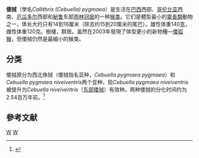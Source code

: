 {{Speciesbox 
| taxon =  Callithrix (Cebuella) pygmaea
| status = LC
| status_system = iucn3.1
| status_ref = <ref name="IUCN">{{cite journal | authors = de la Torre, S.; Rylands, A.B. | title = ''Cebuella pygmaea'' | journal = [[IUCN_Red_List_of_Threatened_Species|IUCN Red List of Threatened Species]] | volume = 2008 | page = e.T41535A10493764 | publisher = [[IUCN|IUCN]] | year = 2008 | doi = 10.2305/IUCN.UK.2008.RLTS.T41535A10493764.en | url = http://www.iucnredlist.org/details/41535/0 | accessdate = 24 November 2016 | archive-date = 2018-10-07 | archive-url = https://web.archive.org/web/20181007165258/http://www.iucnredlist.org/details/41535/0 | dead-url = no }}</ref>
| image = Callithrix_pygmaea.jpg
| authority = ([[Johann_Baptist_von_Spix|Spix]], 1823)
| range_map = Cebuella pygmaea distribution.svg
| range_map_width = 200px
| range_map_caption = 分佈範圍
}}

'''倭狨'''（學名''Callithrix (Cebuella) pygmaea''）是生活在[[巴西|巴西]]西部、[[哥伦比亚|哥伦比亚]]西南、[[厄瓜多尔|厄瓜多尔]]西部和[[秘鲁|秘鲁]]东部[[雨林|雨林]][[冠层|冠层]]的一种[[猴类|猴类]]。它们是體型最小的[[靈長類|靈長類]]動物之一，体长大约只有14到16厘米（除去约15到20厘米的尾巴）。雄性体重140[[克|克]]，雌性体重120克。樹棲，群居。虽然在2003年發現了体型更小的新物種—[[倭狐猴|倭狐猴]]，但倭狨仍然是最細小的猴类。

==分类==
倭狨原分为西北侏狨（倭狨指名亚种，''Cebuella pygmaea pygmaea''）和''Cebuella pygmaea niveiventris''两个亚种，现''Cebuella pygmaea niveiventris''被提升为''Cebuella niveiventris''（[[东部倭狨|东部倭狨]]）有效种。两种倭狨的分化时间约为2.54百万年前。<ref>{{cite journal |last1=Boubli |first1=Jean P. |last2=Janiak |first2=Mareike C. |last3=Porter |first3=Leila M. |last4=Torre |first4=Stella de la |last5=Cortés-Ortiz |first5=Liliana |last6=Silva |first6=Maria N. F. da |last7=Rylands |first7=Anthony B. |last8=Nash |first8=Stephen |last9=Bertuol |first9=Fabrício |last10=Byrne |first10=Hazel |last11=Silva |first11=Felipe E. |last12=Rohe |first12=Fabio |last13=Vries |first13=Dorien de |last14=Beck |first14=Robin M. D. |last15=Ruiz-Gartzia |first15=Irune |last16=Kuderna |first16=Lukas F. K. |last17=Marques-Bonet |first17=Tomas |last18=Hrbek |first18=Tomas |last19=Farias |first19=Izeni P. |last20=Heteren |first20=Anneke H. van |last21=Roos |first21=Christian |title=Ancient DNA of the pygmy marmoset type specimen Cebuella pygmaea (Spix, 1823) resolves a taxonomic conundrum |journal=Zoological Research |date=2021-11-18 |volume=42 |issue=6 |pages=761–771 |doi=10.24272/j.issn.2095-8137.2021.143}}</ref>
==參考文献==
{{reflist}}

{{Commons+cat|Callithrix pygmaea|倭狨|Cebuella pygmaea}}
{{Wikispecies|Callithrix (Cebuella) pygmaea}}
{{簡鼻亞目|S.}}
{{Taxonbar|from=Q244361}}

[[Category:IUCN红色名录无危物种|W]]
[[Category:倭狨亞屬|W]]